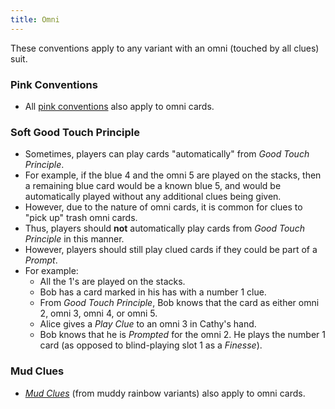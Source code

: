 ```yaml
---
title: Omni
---
```


These conventions apply to any variant with an omni (touched by all clues) suit.

### Pink Conventions

- All [pink conventions](pink.mdx) also apply to omni cards.

### Soft Good Touch Principle

- Sometimes, players can play cards "automatically" from _Good Touch Principle_.
- For example, if the blue 4 and the omni 5 are played on the stacks, then a remaining blue card would be a known blue 5, and would be automatically played without any additional clues being given.
- However, due to the nature of omni cards, it is common for clues to "pick up" trash omni cards.
- Thus, players should **not** automatically play cards from _Good Touch Principle_ in this manner.
- However, players should still play clued cards if they could be part of a _Prompt_.
- For example:
  - All the 1's are played on the stacks.
  - Bob has a card marked in his has with a number 1 clue.
  - From _Good Touch Principle_, Bob knows that the card as either omni 2, omni 3, omni 4, or omni 5.
  - Alice gives a _Play Clue_ to an omni 3 in Cathy's hand.
  - Bob knows that he is _Prompted_ for the omni 2. He plays the number 1 card (as opposed to blind-playing slot 1 as a _Finesse_).

### Mud Clues

- [_Mud Clues_](muddy-rainbow-cocoa-rainbow.mdx#mud-clues) (from muddy rainbow variants) also apply to omni cards.
